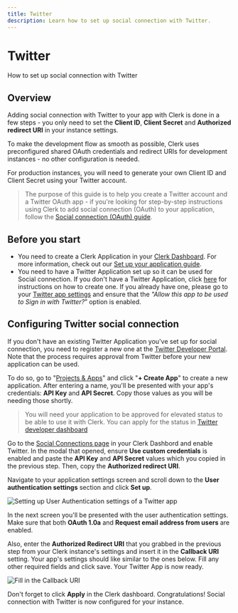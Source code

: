---
title: Twitter
description: Learn how to set up social connection with Twitter.
---

# Twitter

How to set up social connection with Twitter

## Overview

Adding social connection with Twitter to your app with Clerk is done in a few steps - you only need to set the **Client ID**, **Client Secret** and **Authorized redirect URI** in your instance settings.

To make the development flow as smooth as possible, Clerk uses preconfigured shared OAuth credentials and redirect URIs for development instances - no other configuration is needed.

For production instances, you will need to generate your own Client ID and Client Secret using your Twitter account.

> The purpose of this guide is to help you create a Twitter account and a Twitter OAuth app - if you're looking for step-by-step instructions  using Clerk to add social connection (OAuth) to your application, follow the [Social connection (OAuth) guide](/docs/authentication/social-connections/oauth).

## Before you start

- You need to create a Clerk Application in your [Clerk Dashboard](https://dashboard.clerk.dev/). For more information, check out our [Set up your application guide](/docs/quickstarts/setup-clerk).
- You need to have a Twitter Application set up so it can be used for Social connection. If you don't have a Twitter Application, click [here](https://developer.twitter.com/en/docs/apps/overview) for instructions on how to create one. If you already have one, please go to your [Twitter app settings](https://developer.twitter.com/content/developer-twitter/en/docs/basics/developer-portal/guides/apps) and ensure that the *"Allow this app to be used to Sign in with Twitter?*” option is enabled.

## Configuring Twitter social connection

If you don't have an existing Twitter Application you've set up for social connection, you need to register a new one at the [Twitter Developer Portal](https://developer.twitter.com/en/portal/dashboard). Note that the process requires approval from Twitter before your new application can be used.

To do so, go to "[Projects & Apps](https://developer.twitter.com/en/portal/projects-and-apps)" and click "**+ Create App**" to create a new application. After entering a name, you'll be presented with your app's credentials: **API Key** and **API Secret**. Copy those values as you will be needing those shortly.

> You will need your application to be approved for elevated status to be able to use it with Clerk. You can apply for the status in [Twitter developer dashboard](https://developer.twitter.com/en/portal/products/elevated)

Go to the [Social Connections page](https://dashboard.clerk.dev/last-active?path=authentication/social) in your Clerk Dashbord and enable Twitter. In the modal that opened, ensure **Use custom credentials** is enabled and paste the **API Key** and **API Secret** values which you copied in the previous step. Then, copy the **Authorized redirect URI**.

Navigate to your application settings screen and scroll down to the **User authentication settings** section and click **Set up**.

![Setting up User Authentication settings of a Twitter app](/docs/images/authentication-providers/twitter/a5b63a206cc6a04fd8b143dd191483c4f6e81d66-979x618.png)

In the next screen you'll be presented with the user authentication settings. Make sure that both **OAuth 1.0a** and **Request email address from users** are enabled.

Also, enter the **Authorized Redirect URI** that you grabbed in the previous step from your Clerk instance's settings and insert it in the **Callback URI** setting. Your app's settings should like similar to the ones below.  Fill any other required fields and click save. Your Twitter App is now ready.

![Fill in the Callback URI](/docs/images/authentication-providers/twitter/89fc23c0ac843ba74831c669e17c44a31896a8d7-1196x954.png)

Don't forget to click **Apply** in the Clerk dashboard. Congratulations! Social connection with Twitter is now configured for your instance.
